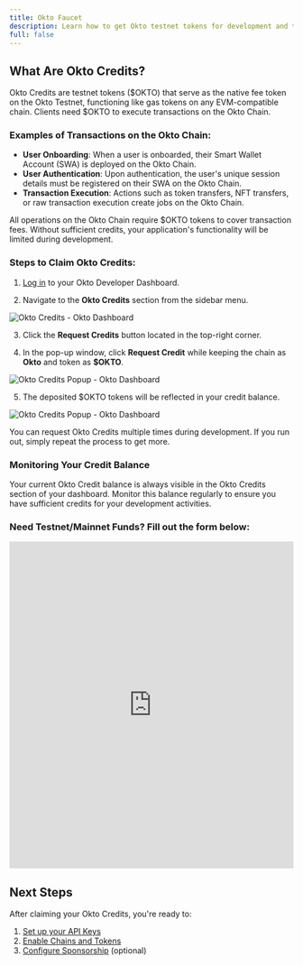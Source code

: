 ```yaml
---
title: Okto Faucet
description: Learn how to get Okto testnet tokens for development and testing
full: false
---
```


## What Are Okto Credits?

Okto Credits are testnet tokens ($OKTO) that serve as the native fee token on the Okto Testnet, functioning like gas tokens on any EVM-compatible chain. Clients need $OKTO to execute transactions on the Okto Chain.

### Examples of Transactions on the Okto Chain:
- **User Onboarding**: When a user is onboarded, their Smart Wallet Account (SWA) is deployed on the Okto Chain.
- **User Authentication**: Upon authentication, the user's unique session details must be registered on their SWA on the Okto Chain.
- **Transaction Execution**: Actions such as token transfers, NFT transfers, or raw transaction execution create jobs on the Okto Chain.

<Callout type="info">
All operations on the Okto Chain require $OKTO tokens to cover transaction fees. Without sufficient credits, your application's functionality will be limited during development.
</Callout>

### Steps to Claim Okto Credits:

1. [Log in](https://dashboard.okto.tech/login) to your Okto Developer Dashboard.

2. Navigate to the **Okto Credits** section from the sidebar menu.

![Okto Credits - Okto Dashboard](/images/dashboard-img-v2/dashboard-okto-credits-v2.png)

3. Click the **Request Credits** button located in the top-right corner.  

4. In the pop-up window, click **Request Credit** while keeping the chain as **Okto** and token as **$OKTO**.

![Okto Credits Popup - Okto Dashboard](/images/dashboard-img-v2/dashboard-okto-credits-popup-v2.png)

5. The deposited $OKTO tokens will be reflected in your credit balance.

![Okto Credits Popup - Okto Dashboard](/images/dashboard-img-v2/dashboard-okto-credits-success-v2.png)

<Callout type="tip">
You can request Okto Credits multiple times during development. If you run out, simply repeat the process to get more.
</Callout>

### Monitoring Your Credit Balance

Your current Okto Credit balance is always visible in the Okto Credits section of your dashboard. Monitor this balance regularly to ensure you have sufficient credits for your development activities.

### **Need Testnet/Mainnet Funds? Fill out the form below:**

<div style={{ width: '80%', maxWidth: '600px', margin: '0 auto' }}>
  <iframe
    id="typeform-widget"
    title="Troubleshooting Form"
    src="https://coindcx.typeform.com/to/oXtDR5xw"
    width="100%"
    height="580px"
    frameBorder="0"
    allowFullScreen
    style={{ 
      border: 'none', 
      borderRadius: '5px',
      boxShadow: '0 2px 8px rgba(0,0,0,0.05)'
    }}
  ></iframe>
</div>

## Next Steps

After claiming your Okto Credits, you're ready to:

1. [Set up your API Keys](/docs/developer-admin-dashboard/api-key)
2. [Enable Chains and Tokens](/docs/developer-admin-dashboard/wallet-control)
3. [Configure Sponsorship](/docs/developer-admin-dashboard/sponsorship) (optional)